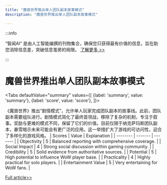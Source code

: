 ```yaml
---
title: "魔兽世界推出单人团队副本故事模式"
description: "魔兽世界推出单人团队副本故事模式"

---
```



:::info

“智闻AI“ 是由人工智能编撰的刊物集合，确保您只获得最有价值的信息，旨在助您消除信息差，突破信息茧房的局限。  [了解更多 >>](/)

:::

# 魔兽世界推出单人团队副本故事模式


<Tabs
	defaultValue="summary"
	values={[
	{label: 'summary', value: 'summary'},
	{label: 'score', value: 'score'},
]}>
<TabItem value="summary">


《魔兽世界》推出“剧情模式”，允许单人玩家完成团队副本的故事线。此前，团队副本需要组队进行。剧情模式简化了最终首领战，移除了复杂的机制，专注于叙事。奖励与更难的模式不同，保留了它们的价值。目前仅限于纳克萨玛斯团队副本，暴雪暗示未来可能会有更广泛的应用。这一举措扩大了游戏的可访问性，迎合了多样化的游戏风格。
</TabItem>
<TabItem value="score">
	| Scores     | Value   | Explanation |
	| -------- | ------- | ------- |
	| Objectivity  | 5    | Balanced reporting with comprehensive coverage.    |
	| Social Impact | 4     | Strong social discussion within gaming community.    |
	| Credibility    | 5    | Solid evidence from authoritative sources.    |
	| Potential    | 5    | High potential to influence WoW player base.    |
	| Practicality    | 4    | Highly practical for solo players.    |
	| Entertainment Value    | 5    | Very entertaining for WoW fans.    |
</TabItem>
</Tabs>

[Full article>>](https://games.slashdot.org/story/24/09/19/2156205/world-of-warcraft-will-now-let-players-do-solo-raids?utm_source=rss1.0mainlinkanon&utm_medium=feed)
